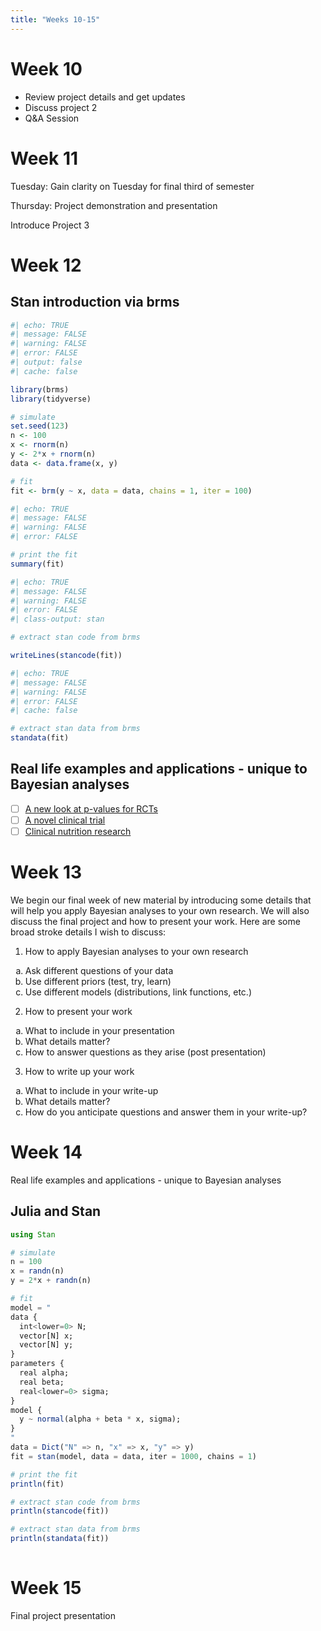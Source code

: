 ```yaml
---
title: "Weeks 10-15"
---
```


# Week 10

- Review project details and get updates
- Discuss project 2
- Q&A Session

# Week 11

Tuesday:  Gain clarity on Tuesday for final third of semester

Thursday:  Project demonstration and presentation

Introduce Project 3


# Week 12

## Stan introduction via brms

```r
#| echo: TRUE
#| message: FALSE
#| warning: FALSE
#| error: FALSE
#| output: false
#| cache: false

library(brms)
library(tidyverse)

# simulate
set.seed(123)
n <- 100
x <- rnorm(n)
y <- 2*x + rnorm(n)
data <- data.frame(x, y)

# fit
fit <- brm(y ~ x, data = data, chains = 1, iter = 100)

```

```r
#| echo: TRUE
#| message: FALSE
#| warning: FALSE
#| error: FALSE

# print the fit
summary(fit)
```


```r
#| echo: TRUE
#| message: FALSE
#| warning: FALSE
#| error: FALSE
#| class-output: stan

# extract stan code from brms

writeLines(stancode(fit))
```

```r
#| echo: TRUE
#| message: FALSE
#| warning: FALSE
#| error: FALSE
#| cache: false

# extract stan data from brms
standata(fit)
```


## Real life examples and applications - unique to Bayesian analyses

- [ ] [A new look at p-values for RCTs](http://www.stat.columbia.edu/~gelman/research/published/pval_RCTs_rev3.pdf)
- [ ] [A novel clinical trial](https://www.ncbi.nlm.nih.gov/pmc/articles/PMC7826635/)
- [ ] [Clinical nutrition research](https://pubmed.ncbi.nlm.nih.gov/37715007/)



# Week 13

We begin our final week of new material by introducing some details that will help you apply Bayesian analyses to your own research.  We will also discuss the final project and how to present your work.  Here are some broad stroke details I wish to discuss:

1.  How to apply Bayesian analyses to your own research
  a.  Ask different questions of your data
  b.  Use different priors (test, try, learn)
  c.  Use different models (distributions, link functions, etc.)
2.  How to present your work
  a.  What to include in your presentation
  b.  What details matter?
  c.  How to answer questions as they arise (post presentation)
3.  How to write up your work
  a.  What to include in your write-up
  b.  What details matter?
  c.  How do you anticipate questions and answer them in your write-up?


# Week 14

Real life examples and applications - unique to Bayesian analyses

## Julia and Stan

```julia
using Stan

# simulate
n = 100
x = randn(n)
y = 2*x + randn(n)

# fit
model = "
data {
  int<lower=0> N;
  vector[N] x;
  vector[N] y;
}
parameters {
  real alpha;
  real beta;
  real<lower=0> sigma;
}
model {
  y ~ normal(alpha + beta * x, sigma);
}
"
data = Dict("N" => n, "x" => x, "y" => y)
fit = stan(model, data = data, iter = 1000, chains = 1)
```

```julia
# print the fit
println(fit)
```

```julia
# extract stan code from brms
println(stancode(fit))
```

```julia
# extract stan data from brms
println(standata(fit))
  
```



# Week 15

Final project presentation
